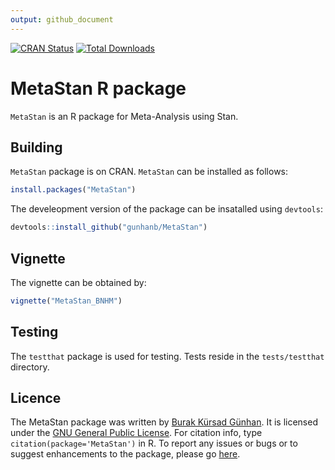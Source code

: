 ```yaml
---
output: github_document
---
```


<!-- README.md is generated from README.Rmd. Please edit that file -->

[![CRAN Status](https://www.r-pkg.org/badges/version/MetaStan)](https://cran.r-project.org/package=MetaStan) 
[![Total Downloads](http://cranlogs.r-pkg.org/badges/grand-total/MetaStan)](http://cranlogs.r-pkg.org/badges/grand-total/MetaStan)


MetaStan R package
==================

`MetaStan` is an R package for Meta-Analysis using Stan.


Building
--------
`MetaStan` package is on CRAN. `MetaStan` can be installed as follows:

```r
install.packages("MetaStan")
```


The develeopment version of the package can be insatalled using `devtools`:

```r
devtools::install_github("gunhanb/MetaStan")
```


Vignette
--------
The vignette can be obtained by:
```r
vignette("MetaStan_BNHM")
```


Testing
-------

The `testthat` package is used for testing. Tests reside in the
`tests/testthat` directory. 


Licence
-------

The MetaStan package was written by [Burak Kürsad Günhan](http://bkguenhan.rbind.io). It is licensed under the [GNU General Public License](http://www.gnu.org/licenses/old-licenses/gpl-2.0.txt). For citation info, type `citation(package='MetaStan')` in R. To report any issues or bugs or to suggest enhancements to the package, please go [here](https://github.com/gunhanb/MetaStan/issues).
